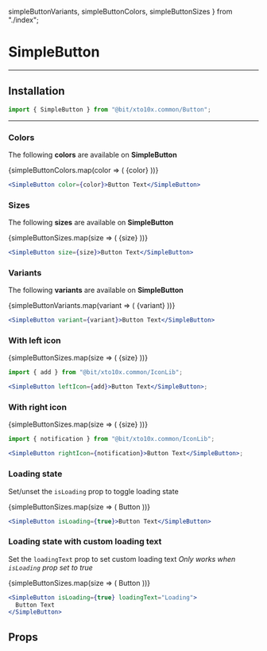   simpleButtonVariants,
  simpleButtonColors,
  simpleButtonSizes
} from "./index";


<Meta title="Atoms/Buttons/SimpleButton" component={SimpleButton} />

# SimpleButton

---

## Installation

```jsx
import { SimpleButton } from "@bit/xto10x.common/Button";
```

---

### Colors

The following **colors** are available on **SimpleButton**

<Preview>
  <Story name="Colors">
    <Box
      display="grid"
      gridAutoFlow="column"
      gridGap="10px"
      justifyContent="start"
    >
      {simpleButtonColors.map(color => (
        <SimpleButton color={color}>{color}</SimpleButton>
      ))}
    </Box>
  </Story>
</Preview>

```jsx
<SimpleButton color={color}>Button Text</SimpleButton>
```

### Sizes

The following **sizes** are available on **SimpleButton**

<Preview>
  <Story name="Sizes">
    <Box
      display="grid"
      gridAutoFlow="column"
      gridGap="10px"
      justifyContent="start"
    >
      {simpleButtonSizes.map(size => (
        <SimpleButton size={size}>{size}</SimpleButton>
      ))}
    </Box>
  </Story>
</Preview>

```jsx
<SimpleButton size={size}>Button Text</SimpleButton>
```

### Variants

The following **variants** are available on **SimpleButton**

<Preview>
  <Story name="Variants">
    <Box
      display="grid"
      gridAutoFlow="column"
      gridGap="10px"
      justifyContent="start"
    >
      {simpleButtonVariants.map(variant => (
        <SimpleButton variant={variant}>{variant}</SimpleButton>
      ))}
    </Box>
  </Story>
</Preview>

```jsx
<SimpleButton variant={variant}>Button Text</SimpleButton>
```

### With left icon

<Preview>
  <Story name="With left icon">
    <Box
      display="grid"
      gridAutoFlow="column"
      gridGap="10px"
      justifyContent="start"
    >
      {simpleButtonSizes.map(size => (
        <SimpleButton leftIcon={add} size={size}>
          {size}
        </SimpleButton>
      ))}
    </Box>
  </Story>
</Preview>

```jsx
import { add } from "@bit/xto10x.common/IconLib";

<SimpleButton leftIcon={add}>Button Text</SimpleButton>;
```

### With right icon

<Preview>
  <Story name="With right icon">
    <Box
      display="grid"
      gridAutoFlow="column"
      gridGap="10px"
      justifyContent="start"
    >
      {simpleButtonSizes.map(size => (
        <SimpleButton color="basic" rightIcon={notification} size={size}>
          {size}
        </SimpleButton>
      ))}
    </Box>
  </Story>
</Preview>

```jsx
import { notification } from "@bit/xto10x.common/IconLib";

<SimpleButton rightIcon={notification}>Button Text</SimpleButton>;
```

### Loading state

Set/unset the `isLoading` prop to toggle loading state

<Preview>
  <Story name="Loading state">
    <Box
      display="grid"
      gridAutoFlow="column"
      gridGap="10px"
      justifyContent="start"
    >
      {simpleButtonSizes.map(size => (
        <SimpleButton isLoading={true} size={size}>
          Button
        </SimpleButton>
      ))}
    </Box>
  </Story>
</Preview>

```jsx
<SimpleButton isLoading={true}>Button Text</SimpleButton>
```

### Loading state with custom loading text

Set the `loadingText` prop to set custom loading text
_Only works when `isLoading` prop set to true_

<Preview>
  <Story name="Loading state with custom loading text">
    <Box
      display="grid"
      gridAutoFlow="column"
      gridGap="10px"
      justifyContent="start"
    >
      {simpleButtonSizes.map(size => (
        <SimpleButton isLoading={true} loadingText="Loading" size={size}>
          Button
        </SimpleButton>
      ))}
    </Box>
  </Story>
</Preview>

```jsx
<SimpleButton isLoading={true} loadingText="Loading">
  Button Text
</SimpleButton>
```

## Props

<Props of={SimpleButton} />
